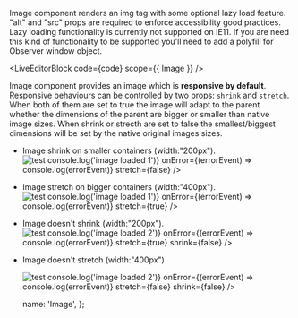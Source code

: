 
Image component renders an img tag with some optional lazy load feature. "alt" and "src" props are required to enforce accessibility good practices.
Lazy loading functionality is currently not supported on IE11. If you are need this kind of functionality to be supported you'll need to add a polyfill for Observer window object.

<LiveEditorBlock code={code} scope={{ Image }} />
<GeneratePropsTable componentName="Image" />

Image component provides an image which is **responsive by default**. Responsive behaviours can be controlled by two props: `shrink` and `stretch`. When both of them are set to true the image will adapt to the parent whether the dimensions of the parent are bigger or smaller than native image sizes.
When shrink or strecth are set to false the smallest/biggest dimensions will be set by the native original images sizes.

- Image shrink on smaller containers (width:"200px").
  <div style={{ width: '200px', border: '1px solid var(--brand-navy)' }} className={'p-a-1'}>
    <Image
      alt="test"
      id="id2"
      className={'m-t-5'}
      src="https://placeholder.pics/svg/300/00b9ff/ffffff"
      loading="lazy"
      onLoad={() => console.log('image loaded 1')}
      onError={(errorEvent) => console.log(errorEvent)}
      stretch={false}
    />
  </div>

* Image stretch on bigger containers (width:"400px").
  <div style={{ width: '400px', border: '1px solid var(--brand-navy)' }} className={'p-a-1'}>
    <Image
      alt="test"
      id="id2"
      src="https://placeholder.pics/svg/300/00b9ff/ffffff"
      loading="lazy"
      onLoad={() => console.log('image loaded 1')}
      onError={(errorEvent) => console.log(errorEvent)}
      stretch={true}
    />
  </div>

- Image doesn't shrink (width:"200px").
  <div style={{ width: '200px', border: '1px solid var(--brand-navy)' }} className={'p-a-1'}>
    <Image
      alt="test"
      id="id3"
      src="https://placeholder.pics/svg/300/00b9ff/ffffff"
      loading="lazy"
      onLoad={() => console.log('image loaded 2')}
      onError={(errorEvent) => console.log(errorEvent)}
      stretch={true}
      shrink={false}
    />
  </div>

* Image doesn't stretch (width:"400px")
  <div style={{ width: '400px', border: '1px solid var(--brand-navy)' }} className={'p-a-1'}>
    <Image
      alt="test"
      id="id4"
      src="https://placeholder.pics/svg/300/00b9ff/ffffff"
      loading="lazy"
      onLoad={() => console.log('image loaded 2')}
      onError={(errorEvent) => console.log(errorEvent)}
      stretch={false}
      shrink={false}
    />
  </div>

  name: 'Image',
};
